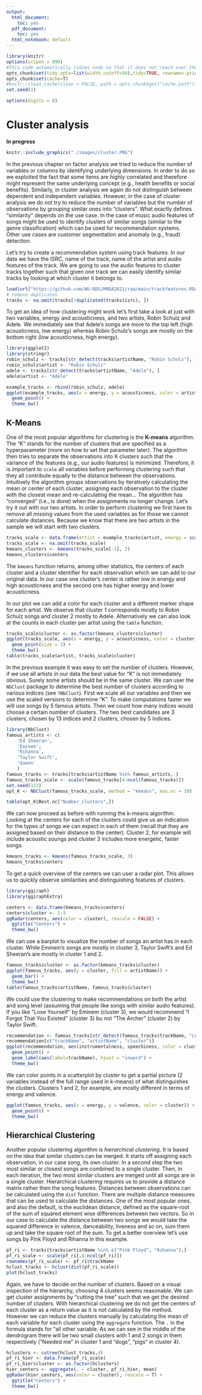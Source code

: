 ```yaml
---
output:
  html_document:
    toc: yes
  pdf_document:
    toc: yes
  html_notebook: default
---
```

```r
library(knitr)
options(scipen = 999)
#This code automatically tidies code so that it does not reach over the page
opts_chunk$set(tidy.opts=list(width.cutoff=50),tidy=TRUE, rownames.print = FALSE, rows.print = 10)
opts_chunk$set(cache=T)
#knitr::clean_cache(clean = FALSE, path = opts_chunk$get("cache.path"))
set.seed(1)
```

```r
options(digits = 8)
```


# Cluster analysis

**In progress**

```r
knitr::include_graphics("./images/cluster.PNG")
```

In the previous chapter on factor analysis we tried to reduce the number of variables or columns by identifying underlying dimensions. In order to do so we exploited the fact that some items are highly correlated and therefore might represent the same underlying concept (e.g., health benefits or social benefits). Similarly, in cluster analysis we again do not distinguish between dependent and independent variables. However, in the case of cluster analysis we do not try to reduce the number of variables but the number of observations by grouping similar ones into "clusters". What exactly defines "similarity" depends on the use case. In the case of music audio features of songs might be used to identify clusters of similar songs (similar to the genre classification) which can be used for recommendation systems. Other use cases are customer segmentation and anomaly (e.g., fraud) detection.

Let's try to create a recommendation system using track features. In our data we have the ISRC, name of the track, name of the artist and audio features of the track. We are going to use the audio features to cluster tracks together such that given one track we can easily identify similar tracks by looking at which cluster it belongs to.

```r
load(url("https://github.com/WU-RDS/MRDA2021/raw/main/trackfeatures.RData"))
# remove duplicates
tracks <- na.omit(tracks[!duplicated(tracks$isrc), ])
```

To get an idea of how clustering might work let's first take a look at just  with two variables, energy and acousticness, and two artists, Robin Schulz and Adele. We immediately see that Adele's songs are more to the top left (high acousticness, low energy) whereas Robin Schulz's songs are mostly on the bottom right (low acousticness, high energy).

```r
library(ggplot2)
library(stringr)
robin_schulz <- tracks[str_detect(tracks$artistName, "Robin Schulz"), ]
robin_schulz$artist <- "Robin Schulz"
adele <- tracks[str_detect(tracks$artistName, "Adele"), ]
adele$artist <- "Adele"

example_tracks <- rbind(robin_schulz, adele)
ggplot(example_tracks, aes(x = energy, y = acousticness, color = artist)) +
  geom_point() +
  theme_bw()
```

## K-Means

One of the most popular algorithms for clustering is the **K-means** algorithm. The "K" stands for the number of clusters that are specified as a hyperparameter (more on how to set that parameter later). The algorithm then tries to separate the observations into K clusters such that the variance of the features (e.g., our audio features) is minimized. Therefore, it is important to `scale` all variables before performing clustering such that they all contribute equally to the  distance between the observations. Intuitively the algorithm groups observations by iteratively calculating the mean or center of each cluster, assigning each observation to the cluster with the closest mean and re-calculating the mean... The algorithm has "converged" (i.e., is done) when the assignments no longer change. 
Let's try it out with our two artists. In order to perform clustering we first have to remove all missing values from the used variables as for those we cannot calculate distances. Because we know that there are two artists in the sample we will start with two clusters.

```r
tracks_scale <- data.frame(artist = example_tracks$artist, energy = scale(example_tracks$energy), acousticness = scale(example_tracks$acousticness))
tracks_scale <- na.omit(tracks_scale)
kmeans_clusters <- kmeans(tracks_scale[-1], 2)
kmeans_clusters$centers
```

The `kmeans` function returns, among other statistics, the centers of each cluster and a cluster identifier for each observation which we can add to our original data. In our case one cluster's center is rather low in energy and high acousticness and the second one has higher energy and lower acousticness. 

In our plot we can add a color for each cluster and a different marker shape for each artist. We observe that cluster 1 corresponds mostly to Robin Schulz songs and cluster 2 mostly to Adele. Alternatively we can also look at the counts in each cluster per artist using the `table` function.

```r
tracks_scale$cluster <- as.factor(kmeans_clusters$cluster)
ggplot(tracks_scale, aes(x = energy, y = acousticness, color = cluster, shape = artist)) +
  geom_point(size = 3) +
  theme_bw()
table(tracks_scale$artist, tracks_scale$cluster)
```

In the previous example it was easy to set the number of clusters. However, if we use all artists in our data the best value for "K" is not immediately obvious. Surely some artists should be in the same cluster. We can user the `NbClust` package to determine the best number of clusters according to various indices (see `?NbClust`). First we scale all our variables and then we use the scaled versions to determine "K". To make computations faster we will use songs by 5 famous artists. Then we count how many indices would choose a certain number of clusters. The two best candidates are 3 clusters, chosen by 13 indices and 2 clusters, chosen by 5 indices.

```r
library(NbClust)
famous_artists <- c(
	'Ed Sheeran',
	'Eminem',
	'Rihanna',	
	'Taylor Swift',
	'Queen'
	)
famous_tracks <- tracks[tracks$artistName %in% famous_artists, ]
famous_tracks_scale <- scale(famous_tracks[4:ncol(famous_tracks)])
set.seed(123)
opt_K <- NbClust(famous_tracks_scale, method = "kmeans", max.nc = 10)
```

```r
table(opt_K$Best.nc["Number_clusters",])
```

We can now proceed as before with running the k-means algorithm. Looking at the centers for each of the clusters could give us an indication for the types of songs we can expect in each of them (recall that they are assigned based on their distance to the center). Cluster 2, for example will include acoustic soungs and cluster 3 includes more energetic, faster songs.


```r
kmeans_tracks <- kmeans(famous_tracks_scale, 3)
kmeans_tracks$centers
```

To get a quick overview of the centers we can user a radar plot. This allows us to quickly observe similarities and distinguishing features of clusters.

```r
library(ggiraph)
library(ggiraphExtra)

centers <- data.frame(kmeans_tracks$centers)
centers$cluster <- 1:3
ggRadar(centers, aes(color = cluster), rescale = FALSE) + 
  ggtitle("Centers") +
  theme_bw()
```


We can use a barplot to visualize the number of songs an artist has in each cluster. While Eminem's songs are mostly in cluster 3, Taylor Swift's and Ed Sheeran's are mostly in cluster 1 and 2. 

```r
famous_tracks$cluster <- as.factor(kmeans_tracks$cluster)
ggplot(famous_tracks, aes(y = cluster, fill = artistName)) +
  geom_bar() +
  theme_bw()
table(famous_tracks$artistName, famous_tracks$cluster)
```

We could use the clustering to make recommendations on both the artist and song level (assuming that people like songs with similar audio features). If you like "Lose Yourself" by Eminem (cluster 3), we would recommend "I Forgot That You Existed" (cluster 3) bu not "The Archer" (cluster 2) by Taylor Swift. 

```r
recommendation <- famous_tracks[str_detect(famous_tracks$trackName, "Lose Yourself|I Forgot That You Existed|The Archer"),]
recommendation[c("trackName", "artistName", "cluster")]
ggplot(recommendation, aes(instrumentalness, speechiness, color = cluster)) +
  geom_point() +
  geom_label(aes(label=trackName), hjust = "inward") +
  theme_bw()
```

We can color points in a scatterplot by cluster to get a partial picture (2 variables instead of the full range used in k-means) of what distinguishes the clusters. Clusters 1 and 2, for example, are mostly different in terms of energy and valence.

```r
ggplot(famous_tracks, aes(x = energy, y = valence, color = cluster)) +
  geom_point() +
  theme_bw()
```

## Hierarchical Clustering

Another popular clustering algorithm is *hierarchical clustering*. It is based on the idea that similar clusters can be merged. It starts off assigning each observation, in our case song, its own cluster. In a second step the two most similar or closest songs are combined to a single cluster. Then, in each iteration, the two most similar clusters are merged until all songs are in a single cluster. Hierarchical clustering requires us to provide a distance matrix rather then the song features. Distances between observations can be calculated using the `dist` function. There are multiple distance measures that can be used to calculate the distances. One of the most popular ones, and also the default, is the euclidean distance, defined as the square-root of the sum of squared element wise differences between two vectors. So in our case to calculate the distance between two songs we would take the squared difference in valence, danceability, liveness and so on, sum them up and take the square root of the sum. To get a better overview let's use songs by Pink Floyd and Rihanna in this example.

```r
pf_ri <- tracks[tracks$artistName %in% c("Pink Floyd", "Rihanna"),]
pf_ri_scale <- scale(pf_ri[,4:ncol(pf_ri)])
rownames(pf_ri_scale) <- pf_ri$trackName
hclust_tracks <- hclust(dist(pf_ri_scale))
plot(hclust_tracks)
```

Again, we have to decide on the number of clusters. Based on a visual inspection of the hierarchy, choosing 4 clusters seems reasonable. We can get cluster assignments by "cutting the tree" such that we get the desired number of clusters. With hierarchical clustering we do not get the centers of each cluster as a return value as it is not calculated by the method. However we can reduce the clusters manually by calculating the mean of each variable for each cluster using the `aggregate` function. The `.` in the formula stands for "all other variable. As we can see in the middle of the dendrogram there will be two small clusters with 1 and 2 songs in them respectively ("Needed me" in cluster 1 and "dogs", "pigs" in cluster 4).

```r
hclusters <- cutree(hclust_tracks,4)
pf_ri_hier <- data.frame(pf_ri_scale)
pf_ri_hier$cluster <- as.factor(hclusters)
hier_centers <- aggregate(. ~ cluster, pf_ri_hier, mean)
ggRadar(hier_centers, aes(color = cluster), rescale = T) + 
  ggtitle("Centers") +
  theme_bw()
```


